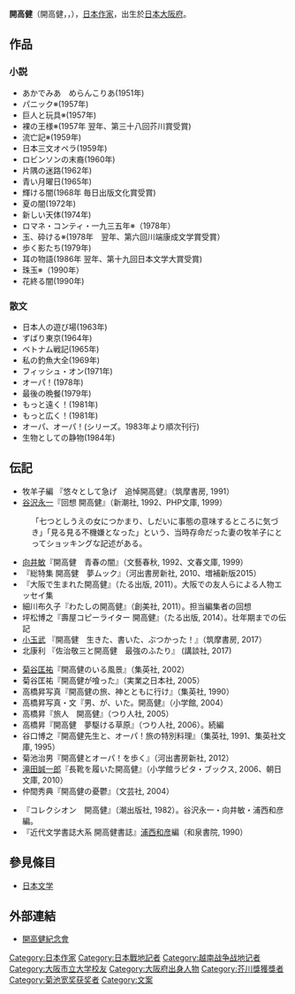 {{Infobox writer
| name          = 開高 健<br />（かいこう たけし）
| image         = 
| birth_name    = 
| birth_date    = 1930年12月30日
| birth_place   = {{JPN}}[[大阪府|大阪府]][[大阪市|大阪市]][[天王寺區|天王寺區]]
| death_date    = {{Death date and age|1989|12|9|1930|12|30}}
| death_place   = {{JPN}}[[神奈川縣|神奈川縣]][[茅崎市|茅崎市]]
| resting_place = 
| occupation    = [[小說家|小說家]]
| language      = [[日語|日語]]
| nationality   = {{JPN}}
| education     = [[学士|学士]]（[[法学|法学]]）
| alma_mater    = [[大阪市立大学|大阪市立大学]][[法文学部|法文学部]]
| period        = 1957年 - 1989年
| genre         = [[小說|小說]]・[[随筆|随筆]]
| subject       = 
| movement      = 
| notable_works = 『パニック』（1957年）<br />『裸の王様』（1957年）<br/>『輝ける闇』（1968年）<br/>『玉、砕ける』（1978年）
| awards        = [[芥川龍之介獎|芥川龍之介獎]]（1958年）<br />[[毎日出版文化獎|毎日出版文化獎]]（1968年）<br/>[[川端康成文学獎|川端康成文学獎]]（1979年）<br/>[[菊池寬獎|菊池寬獎]]（1981年）<br />[[日本文学大獎|日本文学大獎]]（1987年）
| spouse        = 
| partner       = 
| children      = 
| influences    = [[萊納·瑪利亞·里爾克|萊納·瑪利亞·里爾克]]<br />[[安東·帕夫洛維奇·契訶夫|安東·帕夫洛維奇·契訶夫]]<br />[[尚-保羅·沙特|尚-保羅·沙特]]<br />[[中島敦|中島敦]]<br />[[梶井基次郎|梶井基次郎]]<br />[[井伏鱒二|井伏鱒二]]<br />[[舊約聖經|舊約聖經]]
| influenced    = 
| website       = 
| misc          = 
}}
{{japanese|japanese=開高健|kana=かいこう たけし|romaji=Kaiko Takeshi}}
'''開高健'''（開高健，{{lang|ja|かいこう たけし}}，{{bd|1930年|12月30日|1989年|12月9日}}），[[日本|日本]][[作家|作家]]，出生於[[日本|日本]][[大阪府|大阪府]]。

== 作品 ==
=== 小説 ===
* あかでみあ　めらんこりあ(1951年)
* パニック※(1957年)
* 巨人と玩具※(1957年)
* 裸の王様※(1957年 翌年、第三十八回芥川賞受賞)
* 流亡記※(1959年)
* 日本三文オペラ(1959年)
* ロビンソンの末裔(1960年)
* 片隅の迷路(1962年)
* 青い月曜日(1965年)
* 輝ける闇(1968年 毎日出版文化賞受賞)
* 夏の闇(1972年)
* 新しい天体(1974年)
* ロマネ・コンティ・一九三五年※（1978年）
* 玉、砕ける※(1978年　翌年、第六回川端康成文学賞受賞）
* 歩く影たち(1979年)
* 耳の物語(1986年 翌年、第十九回日本文学大賞受賞)
* 珠玉※（1990年）
* 花終る闇(1990年)

=== 散文 ===
* 日本人の遊び場(1963年)
* ずばり東京(1964年)
* ベトナム戦記(1965年)
* 私の釣魚大全(1969年)
* フィッシュ・オン(1971年)
* オーパ！(1978年)
* 最後の晩餐(1979年)
* もっと遠く！(1981年)
* もっと広く！(1981年)
* オーパ、オーパ！(シリーズ。1983年より順次刊行)
* 生物としての静物(1984年)

== 伝記 ==
*牧羊子編 『悠々として急げ　追悼開高健』（筑摩書房, 1991）
*[[谷沢永一|谷沢永一]]『回想 開高健』（新潮社, 1992、PHP文庫, 1999）
:「七つとしうえの女につかまり、しだいに事態の意味するところに気づき」「見る見る不機嫌となった」という、当時存命だった妻の牧羊子にとってショッキングな記述がある。
*[[向井敏|向井敏]]『開高健　青春の闇』（文藝春秋, 1992、文春文庫, 1999）
*『総特集 開高健　夢ムック』（河出書房新社, 2010、増補新版2015）
*『大阪で生まれた開高健』（たる出版, 2011）。大阪での友人らによる人物エッセイ集
*細川布久子『わたしの開高健』（創美社, 2011）。担当編集者の回想
*坪松博之『壽屋コピーライター 開高健』（たる出版, 2014）。壮年期までの伝記
*[[小玉武|小玉武]] 『開高健　生きた、書いた、ぶつかった！』（筑摩書房, 2017）
*北康利 『佐治敬三と開高健　最強のふたり』 (講談社, 2017)

*[[菊谷匡祐|菊谷匡祐]]『開高健のいる風景』（集英社, 2002）
*菊谷匡祐『開高健が喰った』（実業之日本社, 2005）
*高橋昇写真『開高健の旅、神とともに行け』（集英社, 1990）
*高橋昇写真・文『男、が、いた。開高健』（小学館, 2004）
*高橋昇『旅人　開高健』（つり人社, 2005）
*高橋昇『開高健　夢駆ける草原』（つり人社, 2006）。続編
*谷口博之『開高健先生と、オーパ！旅の特別料理』（集英社, 1991、集英社文庫, 1995）
*菊池治男『開高健とオーパ！を歩く』（河出書房新社, 2012）
*[[滝田誠一郎|滝田誠一郎]]『長靴を履いた開高健』（小学館ラピタ・ブックス, 2006、朝日文庫, 2010）
*仲間秀典『開高健の憂鬱』（文芸社, 2004） 

*『コレクシオン　開高健』（潮出版社, 1982）。谷沢永一・向井敏・浦西和彦編。
*『近代文学書誌大系 開高健書誌』[[浦西和彦|浦西和彦]]編（和泉書院, 1990）

== 參見條目 ==
* [[日本文学|日本文学]]

== 外部連結 ==
* [http://kaiko.jp/ 開高健紀念會] {{Wayback|url=http://kaiko.jp/ |date=20210227191253 }}

{{Authority control}}
{{DEFAULTSORT:Kaiko Takeshi}}

[[Category:日本作家|Category:日本作家]]
[[Category:日本戰地記者|Category:日本戰地記者]]
[[Category:越南战争战地记者|Category:越南战争战地记者]]
[[Category:大阪市立大学校友|Category:大阪市立大学校友]]
[[Category:大阪府出身人物|Category:大阪府出身人物]]
[[Category:芥川獎獲獎者|Category:芥川獎獲獎者]]
[[Category:菊池宽奖获奖者|Category:菊池宽奖获奖者]]
[[Category:文案|Category:文案]]